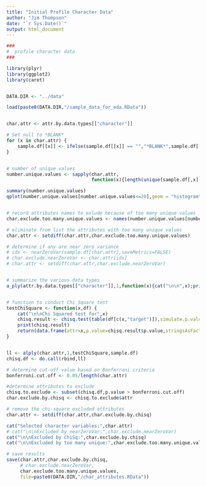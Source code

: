 ```yaml
---
title: "Initial Profile Character Data"
author: "Jim Thompson"
date: "`r Sys.Date()`"
output: html_document
---
```



```r
###
#  profile character data
###

library(plyr)
library(ggplot2)
library(caret)


DATA.DIR <- "../data"

load(paste0(DATA.DIR,"/sample_data_for_eda.RData"))


char.attr <- attr.by.data.types[["character"]]

# Set null to *BLANK*
for (x in char.attr) {
    sample.df[[x]] <- ifelse(sample.df[[x]] == "","*BLANK*",sample.df[[x]])
}


# number of unique values 
number.unique.values <- sapply(char.attr,
                               function(x){length(unique(sample.df[,x]))})

summary(number.unique.values)
qplot(number.unique.values[number.unique.values<=20],geom = "histogram",binwidth=1)


# record attributes names to exlude because of too many unique values
char.exclude.too.many.unique.values <- names(number.unique.values[number.unique.values>20])

# eliminate from list the attributes with too many unique values
char.attr <- setdiff(char.attr,char.exclude.too.many.unique.values)

# determine if any are near zero variance
# idx <- nearZeroVar(sample.df[char.attr],saveMetrics=FALSE)
# char.exclude.nearZeroVar <- char.attr[idx]
# char.attr <- setdiff(char.attr,char.exclude.nearZeroVar)


# summarize the various data types
a_ply(attr.by.data.types[["character"]],1,function(x){cat("\n\n",x);print(table(sample.df[x]))})


# function to conduct Chi Square test 
testChiSquare <- function(x,df) {
    cat("\n\nChi Squared test for",x)
    chisq.result <- chisq.test(table(df[c(x,"target")]),simulate.p.value = TRUE)
    print(chisq.result)
    return(data.frame(attr=x,p.value=chisq.result$p.value,stringsAsFactors=FALSE))
}


ll <- alply(char.attr,1,testChiSquare,sample.df)
chisq.df <- do.call(rbind,ll)

# determine cut-off value based on Bonferroni criteria
bonferroni.cut.off <- 0.05/length(char.attr)

#determine attributes to exclude
chisq.to.exclude <- subset(chisq.df,p.value > bonferroni.cut.off)
char.exclude.by.chisq <- chisq.to.exclude$attr

# remove the chi-square excluded attributes
char.attr <- setdiff(char.attr,char.exclude.by.chisq)

cat("Selected character variables:",char.attr)
# cat("\n\nExcluded by nearZeroVar:",char.exclude.nearZeroVar)
cat("\n\nExcluded by ChiSq:",char.exclude.by.chisq)
cat("\n\nExcluded by too many unique:",char.exclude.too.many.unique.values)

# save results 
save(char.attr,char.exclude.by.chisq,
     # char.exclude.nearZeroVar,
     char.exclude.too.many.unique.values,
     file=paste0(DATA.DIR,"/char_attributes.RData"))

```





